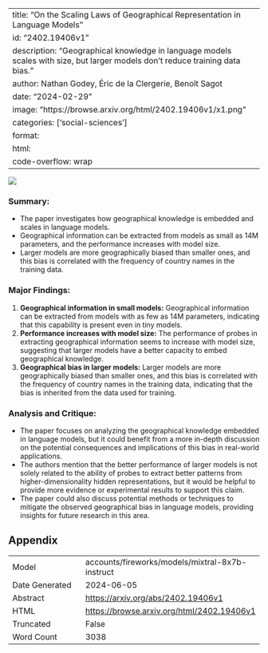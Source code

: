 
---
title: "On the Scaling Laws of Geographical Representation in Language Models"
id: "2402.19406v1"
description: "Geographical knowledge in language models scales with size, but larger models don't reduce training data bias."
author: Nathan Godey, Éric de la Clergerie, Benoît Sagot
date: "2024-02-29"
image: "https://browse.arxiv.org/html/2402.19406v1/x1.png"
categories: ['social-sciences']
format:
  html:
    code-overflow: wrap
---

![](https://browse.arxiv.org/html/2402.19406v1/x1.png)

### Summary:

- The paper investigates how geographical knowledge is embedded and scales in language models.
- Geographical information can be extracted from models as small as 14M parameters, and the performance increases with model size.
- Larger models are more geographically biased than smaller ones, and this bias is correlated with the frequency of country names in the training data.

### Major Findings:

1. **Geographical information in small models:** Geographical information can be extracted from models with as few as 14M parameters, indicating that this capability is present even in tiny models.
2. **Performance increases with model size:** The performance of probes in extracting geographical information seems to increase with model size, suggesting that larger models have a better capacity to embed geographical knowledge.
3. **Geographical bias in larger models:** Larger models are more geographically biased than smaller ones, and this bias is correlated with the frequency of country names in the training data, indicating that the bias is inherited from the data used for training.

### Analysis and Critique:

- The paper focuses on analyzing the geographical knowledge embedded in language models, but it could benefit from a more in-depth discussion on the potential consequences and implications of this bias in real-world applications.
- The authors mention that the better performance of larger models is not solely related to the ability of probes to extract better patterns from higher-dimensionality hidden representations, but it would be helpful to provide more evidence or experimental results to support this claim.
- The paper could also discuss potential methods or techniques to mitigate the observed geographical bias in language models, providing insights for future research in this area.

## Appendix

|          |          |
|----------|----------|
| Model     | accounts/fireworks/models/mixtral-8x7b-instruct       |
| Date Generated     | 2024-06-05       |
| Abstract | [https://arxiv.org/abs/2402.19406v1](https://arxiv.org/abs/2402.19406v1)        |
| HTML     | [https://browse.arxiv.org/html/2402.19406v1](https://browse.arxiv.org/html/2402.19406v1)       |
| Truncated       | False       |
| Word Count       | 3038       |